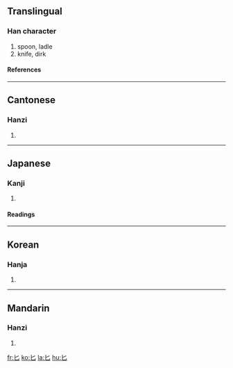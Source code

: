 ==Translingual==
===Han character===
{{Han char|rad=匕|as=00|sn=2|four=4071<sub>0</sub>|canj=山竹 (UH)}}
# spoon, ladle
# knife, dirk
====References====
{{Han ref|kx=0152.180|dkj=02570|dj=0342.020|hdz=10261.150|uh=5315|ud=21269|bh=A450|bd=42064}}
----
==Cantonese==
===Hanzi===
{{yue-hanzi|jyut=|y=bei6}}
# {{defn|Cantonese}}
----
==Japanese==
===Kanji===
{{ja-kanji|grade=|rs=匕00}}
# {{defn|Japanese}} 
====Readings====
{{ja-readings|on=[[ひ]] (hi)|kun=[[さじ]] (saji)}}
----
==Korean==
===Hanja===
{{ko-hanja|hangeul=비|rv=bi|mr=pi}}
# {{defn|Korean}}
----
==Mandarin==
===Hanzi===
{{cmn-hanzi|pin=[[bǐ]] ([[bi3]]), [[huā]] ([[hua1]])|wg=pi<sup>3</sup>, hua<sup>1</sup>}}
# {{defn|Mandarin}}

[[fr:匕]]
[[ko:匕]]
[[la:匕]]
[[hu:匕]]